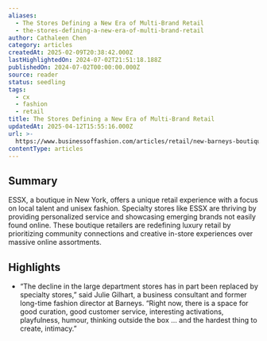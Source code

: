 ```yaml
---
aliases:
  - The Stores Defining a New Era of Multi-Brand Retail
  - the-stores-defining-a-new-era-of-multi-brand-retail
author: Cathaleen Chen
category: articles
createdAt: 2025-02-09T20:38:42.000Z
lastHighlightedOn: 2024-07-02T21:51:18.188Z
publishedOn: 2024-07-02T00:00:00.000Z
source: reader
status: seedling
tags:
  - cx
  - fashion
  - retail
title: The Stores Defining a New Era of Multi-Brand Retail
updatedAt: 2025-04-12T15:55:16.000Z
url: >-
  https://www.businessoffashion.com/articles/retail/new-barneys-boutiques-specialty-retail/?utm_source=Sailthru&utm_medium=email&utm_campaign=Issue:%202024-07-02%20Retail%20Dive:%20DTC%20%5Bissue:63519%5D&utm_term=Retail%20Dive:%20DTC
contentType: articles
---
```

## Summary

ESSX, a boutique in New York, offers a unique retail experience with a focus on local talent and unisex fashion. Specialty stores like ESSX are thriving by providing personalized service and showcasing emerging brands not easily found online. These boutique retailers are redefining luxury retail by prioritizing community connections and creative in-store experiences over massive online assortments.

## Highlights

- “The decline in the large department stores has in part been replaced by specialty stores,” said Julie Gilhart, a business consultant and former long-time fashion director at Barneys. “Right now, there is a space for good curation, good customer service, interesting activations, playfulness, humour, thinking outside the box … and the hardest thing to create, intimacy.”
